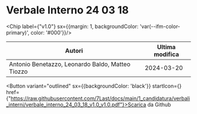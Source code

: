 

# Verbale Interno 24 03 18

<Chip label={"v1.0"} sx={{margin: 1, backgroundColor: 'var(--ifm-color-primary)', color: '#000'}}/>



|                     Autori                     |Ultima modifica|
|------------------------------------------------|---------------|
|Antonio Benetazzo, Leonardo Baldo, Matteo Tiozzo|   2024-03-20  |

<Button variant="outlined" sx={{backgroundColor: 'black'}} startIcon={<GithubIcon />} href={"https://raw.githubusercontent.com/7Last/docs/main/1_candidatura/verbali_interni/verbale_interno_24_03_18_v1.0_v1.0.pdf"}>Scarica da Github</Button>